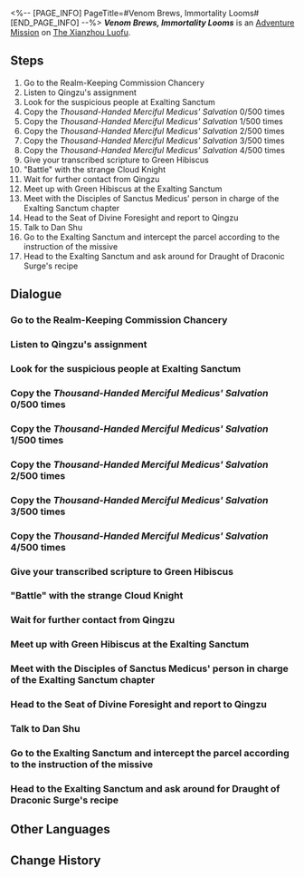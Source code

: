 <%-- [PAGE_INFO]
PageTitle=#Venom Brews, Immortality Looms#
[END_PAGE_INFO] --%>
{{Stub|Dialogue.}}
{{Mission Infobox
|id            = 2020103
|title         = 
|image         = <!--Mission Venom Brews, Immortality Looms.png-->
|type          = Adventure
|event_name    = 
|chapter       = 
|requirements  = [[Trailblaze Mission]] ''[[Stars Spun, Prescience Sprung]]'' completed
|summary       = After an intense undercover operation, you thwarted the scheme plotted by the Disciples of Sanctus Medicus in the Exalting Sanctum. Additionally, you got to know Chief Alchemist Dan Shu, the current figure of power in the Alchemy Commission, who appears amiable.
|characters    = Dan Shu; Qingzu; Trailblazer
|startLocation = [[The Xianzhou Luofu]] - [[Exalting Sanctum]]
|world         = The Xianzhou Luofu
|area          = Exalting Sanctum
|prev          = 
|next          = 
|exp           = 400
|credits       = 20000
|stellarJade   = 
|other         = {{Card List|Traveler's Guide*2}}
}}
'''''Venom Brews, Immortality Looms''''' is an [[Adventure Mission]] on [[The Xianzhou Luofu]].

==Steps==
# Go to the Realm-Keeping Commission Chancery
# Listen to Qingzu's assignment
# Look for the suspicious people at Exalting Sanctum
# Copy the ''Thousand-Handed Merciful Medicus' Salvation'' 0/500 times
# Copy the ''Thousand-Handed Merciful Medicus' Salvation'' 1/500 times
# Copy the ''Thousand-Handed Merciful Medicus' Salvation'' 2/500 times
# Copy the ''Thousand-Handed Merciful Medicus' Salvation'' 3/500 times
# Copy the ''Thousand-Handed Merciful Medicus' Salvation'' 4/500 times
# Give your transcribed scripture to Green Hibiscus
# "Battle" with the strange Cloud Knight
# Wait for further contact from Qingzu
# Meet up with Green Hibiscus at the Exalting Sanctum
# Meet with the Disciples of Sanctus Medicus' person in charge of the Exalting Sanctum chapter
# Head to the Seat of Divine Foresight and report to Qingzu
# Talk to Dan Shu
# Go to the Exalting Sanctum and intercept the parcel according to the instruction of the missive
# Head to the Exalting Sanctum and ask around for Draught of Draconic Surge's recipe

<!--
==Gameplay Notes==

--><!--
==Trial Character==

-->
==Dialogue==
{{Stub Dialogue}}
{{Dialogue Start}}
:{{tx}}
{{Dialogue End}}

===Go to the Realm-Keeping Commission Chancery===
{{Mission Description|type=adventure|location=Exalting Sanctum|update|Dahao seems to have something to say to you. Maybe he wants you to help with some issues after he witnessed your abilities.}}
{{Dialogue Start}}
:{{tx}}
{{Dialogue End}}

===Listen to Qingzu's assignment===
{{Mission Description|type=adventure|location=Exalting Sanctum|update|It must be a major issue if the Seat of Divine Foresight's chief counselor is at this small chancery. Go talk with her. After all, the bigger the problem, the bigger the reward would be.}}
{{Dialogue Start}}
:{{tx}}
{{Dialogue End}}

===Look for the suspicious people at Exalting Sanctum===
{{Mission Description|type=adventure|location=Exalting Sanctum|update|According to the Seat of Divine Foresight's intel, there are currently suspicious people at the Exalting Sanctum promoting heresies about the Plagues Author. Could they be the rumored Disciples of Sanctus Medicus?}}
{{Dialogue Start}}
:{{tx}}
{{Dialogue End}}

===Copy the ''Thousand-Handed Merciful Medicus' Salvation'' 0/500 times===
{{Mission Description|type=adventure|location=Exalting Sanctum|update|You have to copy the ''Thousand-Handed Merciful Medicus' Salvation'' according to Green Hibiscus's demands, but 500 times is just too much... Maybe there's another way?}}
{{Dialogue Start}}
:{{tx}}
{{Dialogue End}}

===Copy the ''Thousand-Handed Merciful Medicus' Salvation'' 1/500 times===
{{Dialogue Start}}
:{{tx}}
{{Dialogue End}}

===Copy the ''Thousand-Handed Merciful Medicus' Salvation'' 2/500 times===
{{Dialogue Start}}
:{{tx}}
{{Dialogue End}}

===Copy the ''Thousand-Handed Merciful Medicus' Salvation'' 3/500 times===
{{Dialogue Start}}
:{{tx}}
{{Dialogue End}}

===Copy the ''Thousand-Handed Merciful Medicus' Salvation'' 4/500 times===
{{Dialogue Start}}
:{{tx}}
{{Dialogue End}}

===Give your transcribed scripture to Green Hibiscus===
{{Mission Description|type=adventure|location=Exalting Sanctum|update|Thanks to that Cloud Knight, you finished transcribing the ''Thousand-Handed Merciful Medicus' Salvation'' without a hitch. Once you give the transcribed scripture to Green Hibiscus, you'd be sure to infiltrate the Disciples of Sanctus Medicus... such is the hope.}}
{{Dialogue Start}}
:{{tx}}
{{Dialogue End}}

==="Battle" with the strange Cloud Knight===
{{Mission Description|type=adventure|location=Exalting Sanctum|update|Under Green Hibiscus's threat, you had no choice but to "battle" the unfortunate Cloud Knight. Luckily, with your wits, you can turn the crisis into an opportunity.}}
{{Dialogue Start}}
:{{tx}}
{{Dialogue End}}

===Wait for further contact from Qingzu===
{{Mission Description|type=adventure|location=Exalting Sanctum|update|You have successfully infiltrated the Disciples of Sanctus Medicus. Wait for further contact from Qingzu.}}
{{Dialogue Start}}
:{{tx}}
{{Dialogue End}}

===Meet up with Green Hibiscus at the Exalting Sanctum===
{{Mission Description|type=adventure|location=Exalting Sanctum|update|In order to obtain the Disciples of Sanctus Medicus' trust, you have to help Green Hibiscus complete some tasks. Hopefully, their tasks won't put you in a difficult spot.}}
{{Dialogue Start}}
:{{tx}}
{{Dialogue End}}

===Meet with the Disciples of Sanctus Medicus' person in charge of the Exalting Sanctum chapter===
{{Mission Description|type=adventure|location=Exalting Sanctum|update|Finally earning the trust of Disciples of Sanctus Medicus, you are escorted to see the person in charge in their Exalting Sanctum chapter. You know that this will be a dangerous rendezvous. The moment you walk the path of a double agent, you have no other choice.}}
{{Dialogue Start}}
:{{tx}}
{{Dialogue End}}

===Head to the Seat of Divine Foresight and report to Qingzu===
{{Mission Description|type=adventure|location=Exalting Sanctum|update|You defeated Zhixin... or Mauve Moon, since that's what he goes by now. The Disciples of Sanctus Medicus Exalting Sanctum chapter's efforts can now be considered nullified, and your mission has concluded. Report to Qingzu about the current situation.}}
{{Dialogue Start}}
:{{tx}}
{{Dialogue End}}

===Talk to Dan Shu===
{{Mission Description|type=adventure|location=Exalting Sanctum|update|Dan Shu is the alchemist extraordinaire in the Alchemy Commission. Maybe she could help you understand the prescription of this Draught of Draconic Surge.}}
{{Dialogue Start}}
:{{tx}}
{{Dialogue End}}

===Go to the Exalting Sanctum and intercept the parcel according to the instruction of the missive===
{{Mission Description|type=adventure|location=<!--to be added-->|update|In order to obtain the Disciples of Sanctus Medicus' trust, you have to intercept an important missive to be delivered to the Seat of Divine Foresight. Let's hope nothing bad happens to the missive-bearing traitor escaping the Disciples of Sanctus Medicus.}}
{{Dialogue Start}}
:{{tx}}
{{Dialogue End}}

===Head to the Exalting Sanctum and ask around for Draught of Draconic Surge's recipe===
{{Mission Description|type=adventure|location=<!--to be added-->|update|Draught of Draconic Surge is a wild prescription that causes shivers just from its requirements. However, neither Qingzu nor you have the pharmacological knowledge to decipher more information. Ask the professionals from the Alchemy Commission.}}
{{Dialogue Start}}
:{{tx}}
{{Dialogue End}}

==Other Languages==
{{Other Languages
|en   = Venom Brews, Immortality Looms
|zhs  = 蝮蛇鸩鸟，万寿迢迢
|zht  = 蝮蛇鴆鳥，萬壽迢迢
|ja   = 蝮に鴆鳥、万寿迢迢
|ko   = 독을 품은 영생
|es   = Un veneno que otorga la inmortalidad
|fr   = Préparation du venin, immortalité en chemin
|ru   = Отрава бурлит, бессмертие сулит
|th   = สารพัดพิษ อมตะไร้ขอบเขต
|vi   = Đầu Độc, Sự Bất Tử Xa Xăm
|de   = Gift der Unsterblichkeit
|id   = Ramuan Racun Keabadian
|pt   = Veneno Fervente, Imortalidade Emergente
}}

==Change History==
{{Change History|1.0}}
